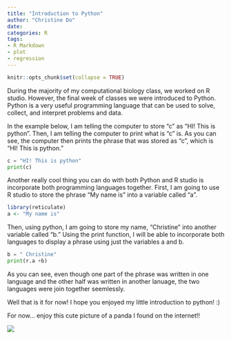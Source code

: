 ```yaml
---
title: "Introduction to Python"
author: "Christine Do"
date: 
categories: R
tags:
- R Markdown
- plot
- regression
---
```


```r
knitr::opts_chunk$set(collapse = TRUE)
```

During the majority of my computational biology class, we worked on R studio. However, the final week of classes we were introduced to Python. Python is a very useful programming language that can be used to solve, collect, and interpret problems and data. 

In the example below, I am telling the computer to store "c" as "HI! This is python". Then, I am telling the computer to print what is "c" is. As you can see, the computer then prints the phrase that was stored as "c", which is "HI! This is python."
```python
c = "HI! This is python" 
print(c)
```

Another really cool thing you can do with both Python and R studio is incorporate both programming languages together. First, I am going to use R studio to store the phrase "My name is" into a variable called "a". 

```R
library(reticulate)
a <- "My name is"
```

Then, using python, I am going to store my name, "Christine" into another variable called "b." Using the print function, I will be able to incorporate both languages to display a phrase using just the variables a and b. 

```python
b = " Christine" 
print(r.a +b)
```

As you can see, even though one part of the phrase was written in one language and the other half was written in another lanuage, the two languages were join together seemlessly. 

Well that is it for now! I hope you enjoyed my little introduction to python! :) 

For now... enjoy this cute picture of a panda I found on the internet!! 

![](https://i.pinimg.com/originals/ca/20/61/ca2061c17d6f4a32978dd541bafed0e4.jpg)
